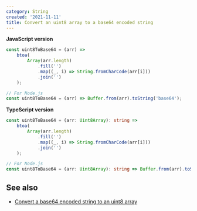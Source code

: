 ```yaml
---
category: String
created: '2021-11-11'
title: Convert an uint8 array to a base64 encoded string
---
```


**JavaScript version**

```js uint8ToBase64.js
const uint8ToBase64 = (arr) =>
    btoa(
        Array(arr.length)
            .fill('')
            .map((_, i) => String.fromCharCode(arr[i]))
            .join('')
    );

// For Node.js
const uint8ToBase64 = (arr) => Buffer.from(arr).toString('base64');
```

**TypeScript version**

```ts uint8ToBase64.ts
const uint8ToBase64 = (arr: Uint8Array): string =>
    btoa(
        Array(arr.length)
            .fill('')
            .map((_, i) => String.fromCharCode(arr[i]))
            .join('')
    );

// For Node.js
const uint8ToBase64 = (arr: Uint8Array): string => Buffer.from(arr).toString('base64');
```

## See also

-   [Convert a base64 encoded string to an uint8 array](https://phuoc.ng/collection/1-loc/convert-a-base64-encoded-string-to-an-uint8-array/)
